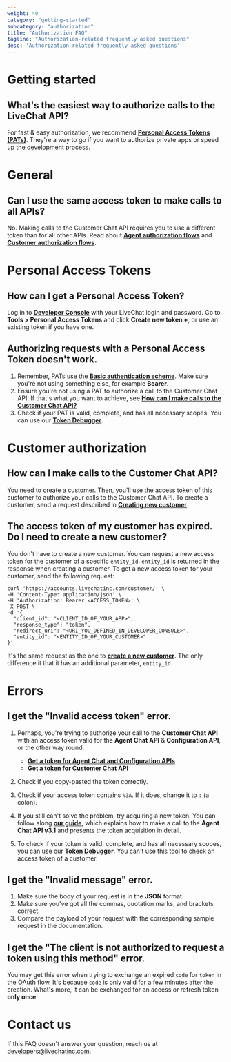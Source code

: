 ```yaml
---
weight: 40
category: "getting-started"
subcategory: "authorization"
title: "Authorization FAQ"
tagline: "Authorization-related frequently asked questions"
desc: 'Authorization-related frequently asked questions'
---
```


# Getting started

## What's the easiest way to authorize calls to the LiveChat API?
For fast & easy authorization, we recommend [**Personal Access Tokens (PATs)**](/getting-started/authorization/#personal-access-tokens). They're a way to go if you want to authorize private apps or speed up the development process.

# General

## Can I use the same access token to make calls to all APIs?
No. Making calls to the Customer Chat API requires you to use a different token than for all other APIs. Read about [**Agent authorization flows**](/getting-started/authorization/#agent-authorization-flows)
and [**Customer authorization flows**](/getting-started/authorization/#customer-authorization-flow).

# Personal Access Tokens

## How can I get a Personal Access Token?
Log in to <a href="https://developers.livechatinc.com/console/" target="_blank" rel="noopener noreferrer">**Developer Console**</a> with your LiveChat login and password. Go to **Tools > Personal Access Tokens** and click **Create new token +**, or use an existing token if you have one.

## Authorizing requests with a Personal Access Token doesn't work.
1. Remember, PATs use the <a href="https://developer.mozilla.org/en-US/docs/Web/HTTP/Authentication#Basic_authentication_scheme/" target="_blank">**Basic authentication scheme**</a>. Make sure you're not using something else, for example **Bearer**.
2. Ensure you're not using a PAT to authorize a call to the Customer Chat API. If that's what you want to achieve, see [**How can I make calls to the Customer Chat API?**](#how-can-i-make-calls-to-the-customer-chat-api)
3. Check if your PAT is valid, complete, and has all necessary scopes. You can use our <a href="https://developers.livechatinc.com/console/tools/token-debugger/" target="_blank" rel="noopener noreferrer">**Token Debugger**</a>.  


# Customer authorization 

## How can I make calls to the Customer Chat API?
You need to create a customer. Then, you'll use the access token of this customer to authorize your calls to the Customer Chat API. To create a customer, send a request described in [**Creating new customer**](/getting-started/authorization/#creating-new-customer).

## The access token of my customer has expired. Do I need to create a new customer?
You don't have to create a new customer. You can request a new access token for the customer of a specific `entity_id`. `entity_id` is returned in the response when creating a customer.
To get a new access token for your customer, send the following request:

```
curl 'https://accounts.livechatinc.com/customer/' \
-H 'Content-Type: application/json' \
-H 'Authorization: Bearer <ACCESS_TOKEN>' \
-X POST \
-d '{
  "client_id": "<CLIENT_ID_OF_YOUR_APP>",
  "response_type": "token",
  "redirect_uri": "<URI_YOU_DEFINED_IN_DEVELOPER_CONSOLE>",
  "entity_id": "<ENTITY_ID_OF_YOUR_CUSTOMER>"
}'
```

It's the same request as the one to [**create a new customer**](/getting-started/authorization/#creating-new-customer). The only difference it that it has an additional parameter, `entity_id`.


# Errors

## I get the "Invalid access token" error.
1. Perhaps, you're trying to authorize your call to the **Customer Chat API** with an access token valid for the **Agent Chat API** & **Configuration API**, or the other way round.

    - [**Get a token for Agent Chat and Configuration APIs**](/getting-started/authorization/#agent-authorization-flows)
    - [**Get a token for Customer Chat API**](/getting-started/authorization/#customer-authorization-flow)

2. Check if you copy-pasted the token correctly.
3. Check if your access token contains `%3A`. If it does, change it to `:` (a colon). 
4. If you still can't solve the problem, try acquiring a new token. You can follow along [**our guide**](/getting-started/guides/messaging-apis-in-practice/), which explains how to make a call to the **Agent Chat API v3.1** and presents the token acquisition in detail.
5. To check if your token is valid, complete, and has all necessary scopes, you can use our <a href="https://developers.livechatinc.com/console/tools/token-debugger/" target="_blank" rel="noopener noreferrer">**Token Debugger**</a>. You can't use this tool to check an access token of a customer.


## I get the "Invalid message" error.
1. Make sure the body of your request is in the **JSON** format. 
2. Make sure you've got all the commas, quotation marks, and brackets correct.
3. Compare the payload of your request with the corresponding sample request in the documentation. 


## I get the "The client is not authorized to request a token using this method" error.
You may get this error when trying to exchange an expired `code` for `token` in the OAuth flow. It's because `code` is only valid for a few minutes after the creation. What's more, it can be exchanged for an access or refresh token **only once**.  

# Contact us
If this FAQ doesn't answer your question, reach us at [developers@livechatinc.com](mailto:developers@livechatinc.com).
